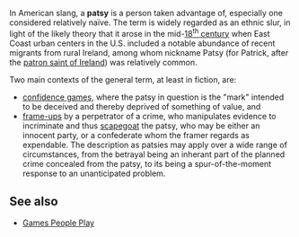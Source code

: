 In American slang, a '''patsy''' is a person taken advantage of, especially one considered relatively na&iuml;ve.  The term is widely regarded as an ethnic slur, in light of the likely theory that it arose in the mid-[[18th century|18<sup>th</sup> century]] when East Coast urban centers in the U.S. included a notable abundance of recent migrants from rural Ireland, among whom nickname Patsy (for Patrick, after the [[Saint Patrick|patron saint of Ireland]]) was relatively common.

Two main contexts of the general term, at least in fiction, are:
* [[confidence game]]s, where the patsy in question is the "mark" intended to be deceived and thereby deprived of something of value, and
* [[frame-up]]s by a perpetrator of a crime, who manipulates evidence to incriminate and thus [[scapegoat]] the patsy, who may be either an innocent party, or a confederate whom the framer regards as expendable. The description as patsies may apply over a wide range of circumstances, from the betrayal being an inherant part of the planned crime concealed from the patsy, to its being a spur-of-the-moment response to an unanticipated problem.

==See also==
*[[Games People Play]]
{{crime-stub}}